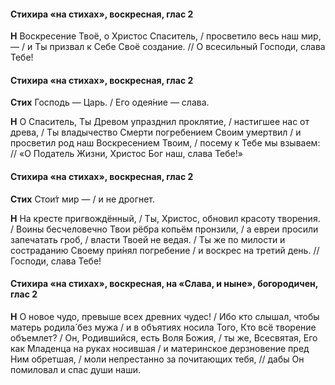 #### Стихира «на стихах», воскресная, глас 2

**Н** Воскресение Твоё, о Христос Спаситель, / просветило весь наш мир, — / и Ты призвал к Себе Своё создание. // О всесильный Господи, слава Тебе!

#### Стихира «на стихах», воскресная, глас 2

**Стих** Господь — Царь. / Его одея́ние — слава.

**Н** О Спаситель, Ты Древом упразднил проклятие, / настигшее нас от древа, / Ты  владычество Смерти погребением Своим умертвил / и просветил род наш Воскресением Твоим, / посему к Тебе мы взываем: // «О Податель Жизни, Христос Бог наш, слава Тебе!»

#### Стихира «на стихах», воскресная, глас 2

**Стих** Стои́т мир — / и не дрогнет.

**Н** На кресте пригвождённый, / Ты, Христос, обновил красоту творения. / Воины бесчеловечно Твои рёбра копьём пронзили, / а евреи просили запечатать гроб, / власти Твоей не ведая. / Ты же по милости и состраданию Своему при́нял погребение / и воскрес на третий день. // Господи, слава Тебе!

#### Стихира «на стихах», воскресная, на «Слава, и ныне», богородичен, глас 2

**Н** О новое чудо, превыше всех древних чудес! / Ибо кто слышал, чтобы матерь родила́ без мужа / и в объятиях носила Того, Кто всё творение объемлет? / Он, Родившийся, есть Воля Божия, / ты же, Всесвятая, Его как Младенца на руках носившая / и материнское дерзновение пред Ним обретшая, / моли непрестанно за почитающих тебя, // дабы Он помиловал и спас души наши.
